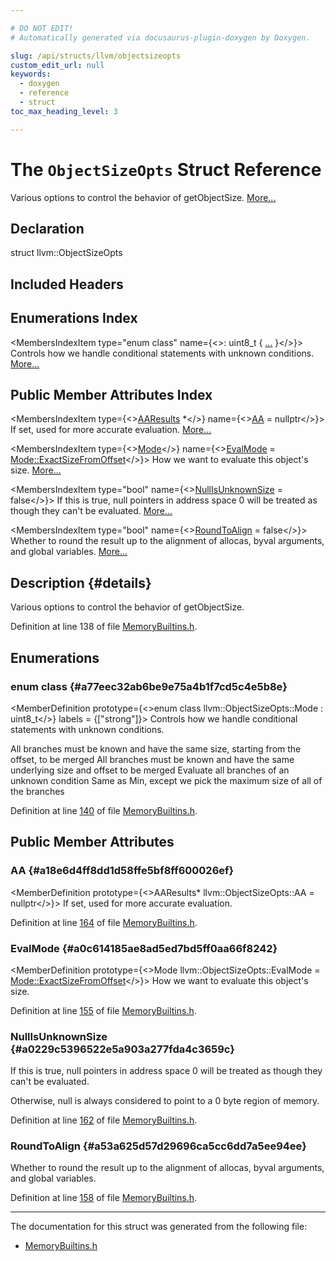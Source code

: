 ```yaml
---

# DO NOT EDIT!
# Automatically generated via docusaurus-plugin-doxygen by Doxygen.

slug: /api/structs/llvm/objectsizeopts
custom_edit_url: null
keywords:
  - doxygen
  - reference
  - struct
toc_max_heading_level: 3

---
```





# The `ObjectSizeOpts` Struct Reference

<DoxygenPage pluginConfig={pluginConfig}>

Various options to control the behavior of getObjectSize. <a href="#details">More...</a>

## Declaration

<CodeBlock>struct llvm::ObjectSizeOpts</CodeBlock>

## Included Headers

<IncludesList>
<IncludesListItem
  filePath="llvm/Analysis/MemoryBuiltins.h"
  permalink="/docs/api/files/include/include/llvm/include/llvm/analysis/memorybuiltins-h"
  isLocal="true" />
</IncludesList>

## Enumerations Index

<MembersIndex>

<MembersIndexItem
  type="enum class"
  name={<>: uint8&#95;t &#123; <a href="#a77eec32ab6be9e75a4b1f7cd5c4e5b8e">...</a> &#125;</>}>
Controls how we handle conditional statements with unknown conditions. <a href="#a77eec32ab6be9e75a4b1f7cd5c4e5b8e">More...</a>
</MembersIndexItem>

</MembersIndex>

## Public Member Attributes Index

<MembersIndex>

<MembersIndexItem
  type={<><a href="/docs/api/classes/llvm/aaresults">AAResults</a> &#42;</>}
  name={<><a href="#a18e6d4ff8dd1d58ffe5bf8ff600026ef">AA</a> = nullptr</>}>
If set, used for more accurate evaluation. <a href="#a18e6d4ff8dd1d58ffe5bf8ff600026ef">More...</a>
</MembersIndexItem>

<MembersIndexItem
  type={<><a href="#a77eec32ab6be9e75a4b1f7cd5c4e5b8e">Mode</a></>}
  name={<><a href="#a0c614185ae8ad5ed7bd5ff0aa66f8242">EvalMode</a> = <a href="#a77eec32ab6be9e75a4b1f7cd5c4e5b8eadefd13f9ab5c5bd023984cbb0dac7109">Mode::ExactSizeFromOffset</a></>}>
How we want to evaluate this object&#39;s size. <a href="#a0c614185ae8ad5ed7bd5ff0aa66f8242">More...</a>
</MembersIndexItem>

<MembersIndexItem
  type="bool"
  name={<><a href="#a0229c5396522e5a903a277fda4c3659c">NullIsUnknownSize</a> = false</>}>
If this is true, null pointers in address space 0 will be treated as though they can&#39;t be evaluated. <a href="#a0229c5396522e5a903a277fda4c3659c">More...</a>
</MembersIndexItem>

<MembersIndexItem
  type="bool"
  name={<><a href="#a53a625d57d29696ca5cc6dd7a5ee94ee">RoundToAlign</a> = false</>}>
Whether to round the result up to the alignment of allocas, byval arguments, and global variables. <a href="#a53a625d57d29696ca5cc6dd7a5ee94ee">More...</a>
</MembersIndexItem>

</MembersIndex>

## Description {#details}

Various options to control the behavior of getObjectSize.

Definition at line 138 of file <a href="/docs/api/files/include/include/llvm/include/llvm/analysis/memorybuiltins-h">MemoryBuiltins.h</a>.

<SectionDefinition>

## Enumerations

### enum class  {#a77eec32ab6be9e75a4b1f7cd5c4e5b8e}

<MemberDefinition
  prototype={<>enum class llvm::ObjectSizeOpts::Mode : uint8&#95;t</>}
 labels = {["strong"]}>
Controls how we handle conditional statements with unknown conditions.

<EnumerationList title="Enumeration values">

<Link id="a77eec32ab6be9e75a4b1f7cd5c4e5b8eadefd13f9ab5c5bd023984cbb0dac7109" />
<EnumerationListItem name="ExactSizeFromOffset">
All branches must be known and have the same size, starting from the offset, to be merged
</EnumerationListItem>

<Link id="a77eec32ab6be9e75a4b1f7cd5c4e5b8ea10113250545a1816e8c19f41c98467d2" />
<EnumerationListItem name="ExactUnderlyingSizeAndOffset">
All branches must be known and have the same underlying size and offset to be merged
</EnumerationListItem>

<Link id="a77eec32ab6be9e75a4b1f7cd5c4e5b8ea78d811e98514cd165dda532286610fd2" />
<EnumerationListItem name="Min">
Evaluate all branches of an unknown condition
</EnumerationListItem>

<Link id="a77eec32ab6be9e75a4b1f7cd5c4e5b8ea6a061313d22e51e0f25b7cd4dc065233" />
<EnumerationListItem name="Max">
Same as Min, except we pick the maximum size of all of the branches
</EnumerationListItem>

</EnumerationList>

Definition at line <a href="/docs/api/files/include/include/llvm/include/llvm/analysis/memorybuiltins-h/#l00140">140</a> of file <a href="/docs/api/files/include/include/llvm/include/llvm/analysis/memorybuiltins-h">MemoryBuiltins.h</a>.
</MemberDefinition>

</SectionDefinition>

<SectionDefinition>

## Public Member Attributes

### AA {#a18e6d4ff8dd1d58ffe5bf8ff600026ef}

<MemberDefinition
  prototype={<>AAResults&#42; llvm::ObjectSizeOpts::AA = nullptr</>}>
If set, used for more accurate evaluation.

Definition at line <a href="/docs/api/files/include/include/llvm/include/llvm/analysis/memorybuiltins-h/#l00164">164</a> of file <a href="/docs/api/files/include/include/llvm/include/llvm/analysis/memorybuiltins-h">MemoryBuiltins.h</a>.
</MemberDefinition>

### EvalMode {#a0c614185ae8ad5ed7bd5ff0aa66f8242}

<MemberDefinition
  prototype={<>Mode llvm::ObjectSizeOpts::EvalMode = <a href="#a77eec32ab6be9e75a4b1f7cd5c4e5b8eadefd13f9ab5c5bd023984cbb0dac7109">Mode::ExactSizeFromOffset</a></>}>
How we want to evaluate this object&#39;s size.

Definition at line <a href="/docs/api/files/include/include/llvm/include/llvm/analysis/memorybuiltins-h/#l00155">155</a> of file <a href="/docs/api/files/include/include/llvm/include/llvm/analysis/memorybuiltins-h">MemoryBuiltins.h</a>.
</MemberDefinition>

### NullIsUnknownSize {#a0229c5396522e5a903a277fda4c3659c}

<MemberDefinition
  prototype="bool llvm::ObjectSizeOpts::NullIsUnknownSize = false">
If this is true, null pointers in address space 0 will be treated as though they can&#39;t be evaluated.

Otherwise, null is always considered to point to a 0 byte region of memory.

Definition at line <a href="/docs/api/files/include/include/llvm/include/llvm/analysis/memorybuiltins-h/#l00162">162</a> of file <a href="/docs/api/files/include/include/llvm/include/llvm/analysis/memorybuiltins-h">MemoryBuiltins.h</a>.
</MemberDefinition>

### RoundToAlign {#a53a625d57d29696ca5cc6dd7a5ee94ee}

<MemberDefinition
  prototype="bool llvm::ObjectSizeOpts::RoundToAlign = false">
Whether to round the result up to the alignment of allocas, byval arguments, and global variables.

Definition at line <a href="/docs/api/files/include/include/llvm/include/llvm/analysis/memorybuiltins-h/#l00158">158</a> of file <a href="/docs/api/files/include/include/llvm/include/llvm/analysis/memorybuiltins-h">MemoryBuiltins.h</a>.
</MemberDefinition>

</SectionDefinition>

<hr/>

The documentation for this struct was generated from the following file:

<ul>
<li><a href="/docs/api/files/include/include/llvm/include/llvm/analysis/memorybuiltins-h">MemoryBuiltins.h</a></li>
</ul>

</DoxygenPage>
